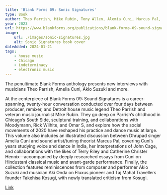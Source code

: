 ```yaml
---
title: 'Blank Forms 09: Sonic Signatures'
type: Book
author: Theo Parrish, Mike Rubin, Tony Allen, Alemia Cuni, Marcus Pal, Aki Ondo, Akio Suzuki, Lawrence Kumpf, ed.
year: 2023
url: https://www.blankforms.org/publications/blank-forms-09-sound-signatures
image:
    url: ./images/sonic-signatures.jpg
    alt: Sonic Signatures book cover
dateAdded: 2024-01-21
tags:
    - house music
    - Chicago
    - indeterminacy
    - electronic music
---
```


The penultimate Blank Forms anthology presents new interviews with musicians Theo Parrish, Amelia Cuni, Akio Suzuki and more.

At the centerpiece of Blank Forms 09: Sound Signatures is a career-spanning, twenty-hour conversation conducted over four days between producer, remixer, and Detroit house music legend Theo Parrish and veteran music journalist Mike Rubin. They go deep on Parrish’s childhood in Chicago’s South Side, sculptural training, and collaborations with Moodymann, Rick Wilhite, and Omar S, and explore how the social movements of 2020 have reshaped his practice and dance music at large. This volume also includes an illustrated discussion between Dhrupad singer Amelia Cuni and sound artist/tuning theorist Marcus Pal, covering Cuni’s years studying voice and dance in India, her interpretations of John Cage, and collaborations with the likes of Terry Riley and Catherine Christer Hennix—accompanied by deeply researched essays from Cuni on Hindustani classical music and avant-garde performance. Finally, the collection features reminiscences from composer and performer Akio Suzuki and musician Aki Onda on Fluxus pioneer and Taj Mahal Travellers founder Takehisa Kosugi, with newly translated criticism from Kosugi.

<a href={frontmatter.url}>Link</a>